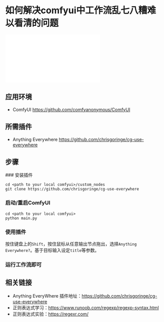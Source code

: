 
# 如何解决comfyui中工作流乱七八糟难以看清的问题

<iframe style={{width: '100%', height: '500px'}} src="//player.bilibili.com/player.html?isOutside=true&aid=112783693711523&bvid=BV1GpbjePErZ&cid=500001614960129&p=1" scrolling="no" border="0" frameborder="no" framespacing="0" allowfullscreen="true"></iframe>

## 应用环境

- ComfyUI https://github.com/comfyanonymous/ComfyUI

## 所需插件

- Anything Everywhere https://github.com/chrisgoringe/cg-use-everywhere

## 步骤

<Steps>
### 安装插件

```shell
cd <path to your local comfyui>/custom_nodes
git clone https://github.com/chrisgoringe/cg-use-everywhere
```

### 启动/重启ComfyUI

```shell
cd <path to your local comfyui>
python main.py
```

### 使用插件

按住键盘上的`Shift`，按住鼠标从任意输出节点拖出，选择`Anything Everywhere?`。基于目标输入设定`title`等参数。

### 运行工作流即可

</Steps>

## 相关链接

- Anything EveryWhere 插件地址：https://github.com/chrisgoringe/cg-use-everywhere 
- 正则表达式学习：https://www.runoob.com/regexp/regexp-syntax.html 
- 正则表达式实验：https://regexr.com/